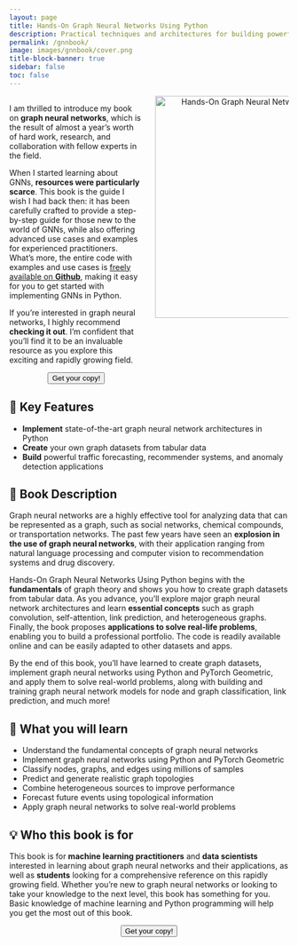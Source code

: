 ```yaml
---
layout: page
title: Hands-On Graph Neural Networks Using Python
description: Practical techniques and architectures for building powerful graph and deep learning apps with PyTorch
permalink: /gnnbook/
image: images/gnnbook/cover.png
title-block-banner: true
sidebar: false
toc: false
---
```


::::: {.column-page}

:::: {.columns}

::: {.column width="50%"}
<!-- <h1 id="title-book">Hands-On Graph Neural Networks Using Python</h1> -->
<p id="desc-book">
I am thrilled to introduce my book on **graph neural networks**, which is the result of almost a year's worth of hard work, research, and collaboration with fellow experts in the field.

When I started learning about GNNs, **resources were particularly scarce**. This book is the guide I wish I had back then: it has been carefully crafted to provide a step-by-step guide for those new to the world of GNNs, while also offering advanced use cases and examples for experienced practitioners. What's more, the entire code with examples and use cases is [freely available on <i class="fa-brands fa-github"></i> **Github**](https://github.com/PacktPublishing/Hands-On-Graph-Neural-Networks-Using-Python), making it easy for you to get started with implementing GNNs in Python.

If you're interested in graph neural networks, I highly recommend **checking it out**. I'm confident that you'll find it to be an invaluable resource as you explore this exciting and rapidly growing field.
</p>

<center>
  <a href="https://packt.link/a/9781804617526" target="_blank">
    <button id="Amazon">
      Get your copy! <i class="fa-brands fa-amazon"></i>
    </button>
  </a>
</center>
:::

::: {.column width="50%"}
<center><img src="/images/gnnbook/cover.png" alt="Hands-On Graph Neural Networks Using Python" width="400" id="gnn-book"></center>
:::

::::

:::::


<!-- ::::: {.column-page}

:::: {.columns}

::: {.column width="55%"}
<p id="desc-book">
I am thrilled to introduce my book on **graph neural networks**, which is the result of almost a year's worth of hard work, research, and collaboration with fellow experts in the field.

When I started learning about GNNs, **resources were particularly scarce**. This book is the guide I wish I had back then: it has been carefully crafted to provide a step-by-step guide for those new to the world of GNNs, while also offering advanced use cases and examples for experienced practitioners. What's more, the entire code with examples and use cases is [freely available on <i class="fa-brands fa-github"></i> **Github**](https://github.com/PacktPublishing/Hands-On-Graph-Neural-Networks-Using-Python), making it easy for you to get started with implementing GNNs in Python.

If you're interested in graph neural networks, I highly recommend **checking it out**. I'm confident that you'll find it to be an invaluable resource as you explore this exciting and rapidly growing field.
</p>

<center>
  <a href="https://packt.link/a/9781804617526" target="_blank">
    <button id="Amazon">
      Get your copy! <i class="fa-brands fa-amazon"></i>
    </button>
  </a>
</center>
:::

::: {.column width="45%"}
<center><img src="/images/gnnbook/cover.png" alt="Hands-On Graph Neural Networks Using Python" width="400" id="gnn-book"></center>
:::

::::

::::: -->



<!-- <center><img src="/images/gnnbook/cover.png" alt="Hands-On Graph Neural Networks Using Python" width="400" id="gnn-book"></center>

I am thrilled to introduce my book on graph neural networks, which is the result of almost a year's worth of hard work, research, and collaboration with fellow experts in the field.

When I started learning about GNNs, **resources were particularly scarce**. This book is the guide I wish I had back then: it has been carefully crafted to provide a step-by-step guide for those new to the world of GNNs, while also offering advanced use cases and examples for experienced practitioners. What's more, the entire code with examples and use cases is [freely available on <i class="fa-brands fa-github"></i> **Github**](https://github.com/PacktPublishing/Hands-On-Graph-Neural-Networks-Using-Python), making it easy for you to get started with implementing GNNs in Python.

If you're interested in graph neural networks, I highly recommend **checking it out**. I'm confident that you'll find it to be an invaluable resource as you explore this exciting and rapidly growing field.

<center>
  <a href="https://packt.link/a/9781804617526" target="_blank">
    <button id="Amazon">
      Get your copy! <i class="fa-brands fa-amazon"></i>
    </button>
  </a>
</center> -->

## 📘 Key Features

* **Implement** state-of-the-art graph neural network architectures in Python
* **Create** your own graph datasets from tabular data
* **Build** powerful traffic forecasting, recommender systems, and anomaly detection applications

## 💼 Book Description

Graph neural networks are a highly effective tool for analyzing data that can be represented as a graph, such as social networks, chemical compounds, or transportation networks. The past few years have seen an **explosion in the use of graph neural networks**, with their application ranging from natural language processing and computer vision to recommendation systems and drug discovery.

Hands-On Graph Neural Networks Using Python begins with the **fundamentals** of graph theory and shows you how to create graph datasets from tabular data. As you advance, you'll explore major graph neural network architectures and learn **essential concepts** such as graph convolution, self-attention, link prediction, and heterogeneous graphs. Finally, the book proposes **applications to solve real-life problems**, enabling you to build a professional portfolio. The code is readily available online and can be easily adapted to other datasets and apps.

By the end of this book, you'll have learned to create graph datasets, implement graph neural networks using Python and PyTorch Geometric, and apply them to solve real-world problems, along with building and training graph neural network models for node and graph classification, link prediction, and much more!

## 🔑 What you will learn

* Understand the fundamental concepts of graph neural networks
* Implement graph neural networks using Python and PyTorch Geometric
* Classify nodes, graphs, and edges using millions of samples
* Predict and generate realistic graph topologies
* Combine heterogeneous sources to improve performance
* Forecast future events using topological information
* Apply graph neural networks to solve real-world problems

## 💡 Who this book is for

This book is for **machine learning practitioners** and **data scientists** interested in learning about graph neural networks and their applications, as well as **students** looking for a comprehensive reference on this rapidly growing field. Whether you're new to graph neural networks or looking to take your knowledge to the next level, this book has something for you. Basic knowledge of machine learning and Python programming will help you get the most out of this book.

<center>
  <a href="https://packt.link/a/9781804617526" target="_blank">
    <button id="Amazon">
      Get your copy! <i class="fa-brands fa-amazon"></i>
    </button>
  </a>
</center>